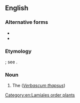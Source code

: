 ==English==

===Alternative forms===
* {{l|en|high-taper}}
* {{l|en|hig-taper}}

===Etymology===
{{compound|en|hag|taper}}; see {{m|en|taper||candle}}.

===Noun===
{{en-noun}}

# The {{vern|great woolly mullein}} (''[[Verbascum thapsus]]'')
#:{{syn|en|torchwort|common mullein|great mullein|Jacob's staff|Aaron's rod}}

[[Category:en:Lamiales order plants]]